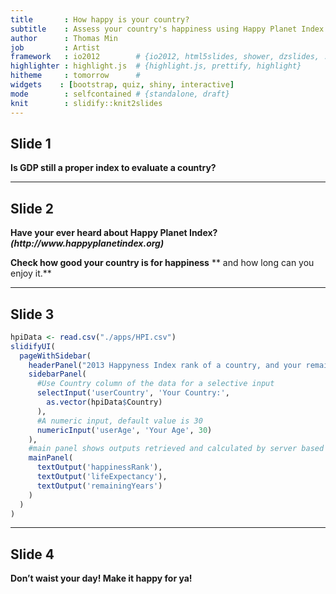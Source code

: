 ```yaml
---
title       : How happy is your country?
subtitle    : Assess your country's happiness using Happy Planet Index 
author      : Thomas Min
job         : Artist
framework   : io2012        # {io2012, html5slides, shower, dzslides, ...}
highlighter : highlight.js  # {highlight.js, prettify, highlight}
hitheme     : tomorrow      # 
widgets    : [bootstrap, quiz, shiny, interactive]
mode        : selfcontained # {standalone, draft}
knit        : slidify::knit2slides
---
```


## Slide 1





**Is GDP still a proper index to evaluate a country?**

---

## Slide 2




**Have your ever heard about Happy Planet Index?**
***(http://www.happyplanetindex.org)***

**Check how good your country is for happiness**
** and how long can you enjoy it.**

---  

## Slide 3


```r
hpiData <- read.csv("./apps/HPI.csv")
slidifyUI(
  pageWithSidebar(
    headerPanel("2013 Happyness Index rank of a country, and your remaining years in the country"), 
    sidebarPanel(
      #Use Country column of the data for a selective input
      selectInput('userCountry', 'Your Country:',
        as.vector(hpiData$Country)
      ),
      #A numeric input, default value is 30
      numericInput('userAge', 'Your Age', 30)
    ),
    #main panel shows outputs retrieved and calculated by server based on sidebarPanel input
    mainPanel( 
      textOutput('happinessRank'),
      textOutput('lifeExpectancy'),
      textOutput('remainingYears')
    ) 
  )
)
```

---  

## Slide 4

**Don't waist your day! Make it happy for ya!**